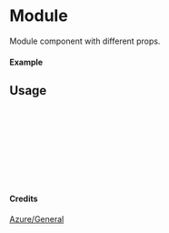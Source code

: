
<Meta of={Module} title="Azure/General/Module" />

# Module

Module component with different props.

#### Example

<Canvas of={Module.Primary} />

## Usage

```ts
import { Module } from "yadl-ui";

const Example = () => {
  return (
      <Module />
  );
};

export default Example;
```

#### Credits
[Azure/General](https://learn.microsoft.com/en-us/azure/architecture/icons/)
